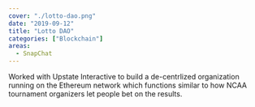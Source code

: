 ```yaml
---
cover: "./lotto-dao.png"
date: "2019-09-12"
title: "Lotto DAO"
categories: ["Blockchain"]
areas:
  - SnapChat
---
```

Worked with Upstate Interactive to build a de-centrlized organization running on the Ethereum network which functions similar to how NCAA tournament organizers let people bet on the results.